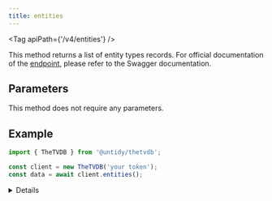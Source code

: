 ```yaml
---
title: entities
---
```



<Tag apiPath={'/v4/entities'} />

This method returns a list of entity types records. For official documentation of the
[endpoint](https://thetvdb.github.io/v4-api/#/Entity%20Types/getEntityTypes), please refer to the Swagger
documentation.

## Parameters

This method does not require any parameters.

## Example

```js {4}
import { TheTVDB } from '@untidy/thetvdb';

const client = new TheTVDB('your token');
const data = await client.entities();
```

<Details>

```js
{
  status: 'success',
  data: [
    {
      id: 1,
      name: 'series',
      hasSpecials: false,
    },
    {
      id: 2,
      name: 'season',
      hasSpecials: false,
    },
    // ...
  ],
};
```

</Details>
